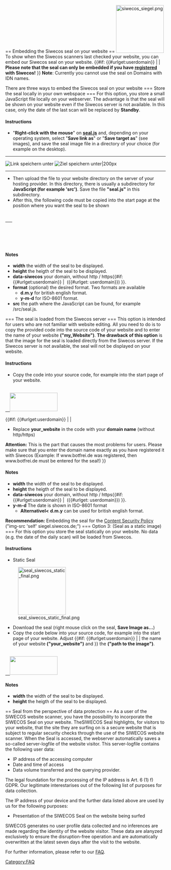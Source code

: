 <!--
#########################################################
-
-
-->== Embedding the Siwecos seal on your website  ==<!--
-
-
#########################################################
-->
[[File:siwecos_siegel.png|left|150px]] To show when the Siwecos scanners last checked your website, you can embed our Siwecos seal on your website.
{{#if: {{#urlget:userdomain}} | |
'''Please note that the seal can only be embedded if you have [https://siwecos.de/app/#/register registered] with Siwecos!'''
}}
'''Note''': Currently you cannot use the seal on Domains with IDN names.

There are three ways to embed the Siwecos seal on your website
<!--
#########################################################
-
-
-->=== Store the seal locally in your own webspace ===<!--
-
-
#########################################################
-->
For this option, you store a small JavaScript file locally on your webserver. The advantage is that the seal will be shown on your website even if the Siwecos server is not available. In this case, only the date of the last scan will be replaced by '''Standby'''.

==== Instructions ====

* "'''Right-click with the mouse'''" on '''[https://siwecos.de/plugins/content/sealoftrust/seal.js seal.js]''' and, depending on your operating system, select "'''Save link as'''" or "'''Save target as'''" (see images), and save the seal image file in a directory of your choice (for example on the desktop).

-----

[[File:kontextmenue_speichern.png|left|Link speichern unter]] [[File:kontext_menue_speichern2.png|Ziel speichern unter|200px]]

-----

* Then upload the file to your website directory on the server of your hosting provider. In this directory, there is usually a subdirectory for '''JavaScript (for example 'src')'''. Save the file '''"seal.js"''' in this subdirectory.
* After this, the following code must be copied into the start page at the position where you want the seal to be shown
 <a href="https&#58;//siwecos.de/scanned-by-siwecos/?data-siwecos={{#urlget:userdomain|your_website}}">
    <svg width="150" height="58" id="siwecos-seal" data-format="y-m-d"/>
    <script src="Pfad zum seal.js"></script>
 </a>

==== Notes ====

*'''width''' the width of the seal to be displayed.
*'''height''' the heigth of the seal to be displayed.
*'''data-siwecos''' your domain, without http / https{{#if:{{#urlget:userdomain}} | &nbsp;({{#urlget: userdomain}}) }}.
*'''format''' (optional) the desired format. Two formats are available
**'''d.m.y''' for british english format.
**'''y-m-d''' for ISO-8601 format.
*'''src''' the path where the JavaScript can be found, for example /src/seal.js.
<!--
#########################################################
-
-
-->=== The seal is loaded from the Siwecos server ===<!--
-
-
#########################################################
-->
This option is intended for users who are not familiar with website editing. All you need to do is to copy the provided code into the source code of your website and to enter the name of your website '''("my_Website")'''. '''The drawback of this option''' is that the image for the seal is loaded directly from the Siwecos server. If the Siwecos server is not available, the seal will not be displayed on your website.

==== Instructions ====

* Copy the code into your source code, for example into the start page of your website.
 <a href="https&#58;//siwecos.de/scanned-by-siwecos/?data-siwecos={{#urlget:userdomain|your_website}}">
   <img width="150" height="58" src="https&#58;//siegel.siwecos.de/{{#urlget:userdomain|your_website}}/y-m-d.svg">
 </a>

{{#if: {{#urlget:userdomain}} | |
* Replace '''your_website''' in the code with your '''domain name''' (without http/https)
'''Attention:''' This is the part that causes the most problems for users. Please make sure that you enter the domain name exactly as you have registered it with Siwecos (Example: If www.botfrei.de was registered, then www.botfrei.de must be entered for the seal!)
}}

==== Notes ====

*'''width''' the width of the seal to be displayed.
*'''height''' the heigth of the seal to be displayed.
*'''data-siwecos''' your domain, without http / https{{#if:{{#urlget:userdomain}} | &nbsp;({{#urlget: userdomain}}) }}.
*'''y-m-d''' The date is shown in ISO-8601 format
**'''Alternativel<''' '''d.m.y''' can be used for british english format.

'''Recommendation:''' Embedding the seal for the [[Content-Security-Policy-Vulnerability/EN | Content Security Policy]] ("img-src 'self' siegel.siwecos.de;")
<!--
#########################################################
-
-
-->=== Option 3: (Seal as a static image)  ===<!--
-
-
#########################################################
-->
For this option you store the seal statically on your website. No data (e.g. the date of the daily scan) will be loaded from Siwecos.

==== Instructions ====

* Static Seal
[[File:seal_siwecos_static_final.png|150px]]
* Download the seal (right mouse click on the seal, '''Save Image as…''')
* Copy the code below into your source code, for example into the start page of your website. Adjust {{#if: {{#urlget:userdomain}} | | the name of your website '''("your_website")''' and }} the '''("path to the image")'''.
 <a href="https&#58;//siwecos.de/scanned-by-siwecos?data-siwecos={{#urlget:userdomain|your_website}}">
   <img width="150" height="58" src="path to the image/seal_siwecos_statis_final.jpg">
 </a>

==== Notes ====

*'''width''' the width of the seal to be displayed.
*'''height''' the heigth of the seal to be displayed.
<!--
#########################################################
-
-
-->== Seal from the perspective of data protection ==<!--
-
-
#########################################################
-->
As a user of the SIWECOS website scanner, you have the possibility to incorporate the SIWECOS Seal on your website. TheSIWECOS Seal highlights, for visitors to your website, that the site they are surfing on is a secure website that is subject to regular security checks through the use of the SIWECOS website scanner. When the Seal is accessed, the webserver automatically saves a so-called server-logfile of the website visitor. This server-logfile contains the following user data:

* IP address of the accessing computer
* Date and time of access
* Data volume transferred and the querying provider.

The legal foundation for the processing of the IP address is Art. 6 (1) f) GDPR. Our legitimate interestarises out of the following list of purposes for data collection.

The IP address of your device and the further data listed above are used by us for the following purposes:

* Presentation of the SIWECOS Seal on the website being surfed

SIWECOS generates no user profile data collected and no inferences are made regarding the identity of the website visitor. These data are alanyzed exclusively to ensure the disruption-free operation and are automatically overwritten at the latest seven days after the visit to the website.


For further information, please refer to our [[Questions_and_Answers/EN | FAQ]].

[[Category:FAQ]]
